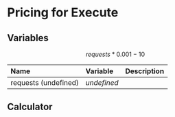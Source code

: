 # Pricing for Execute

## Variables

<div className="text-center p-8">

$$requests * 0.001 - 10$$

</div>

<div className="flex justify-center p-2">

| Name | Variable | Description |
| :--- | :--- | :--- |
| requests (undefined) | $undefined$ |  |

</div>

## Calculator